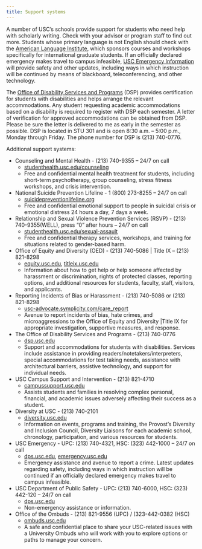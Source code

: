 ```yaml
---
title: Support systems
---
```


A number of USC's schools provide support for students who need help with scholarly writing.  Check with your advisor or program staff to find out more.  Students whose primary language is not English should check with the <a href="http://dornsife.usc.edu/ali">American Language Institute</a>, which sponsors courses and workshops specifically for international graduate students. If an officially declared emergency makes travel to campus infeasible, <a href="http://emergency.usc.edu">USC Emergency Information</a> will provide safety and other updates, including ways in which instruction will be continued by means of blackboard, teleconferencing, and other technology.

The <a href="https://dsp.usc.edu/">Office of Disability Services and Programs</a> (DSP) provides certification for students with disabilities and helps arrange the relevant accommodations. Any student requesting academic accommodations based on a disability is required to register with DSP each semester. A letter of verification for approved accommodations can be obtained from DSP. Please be sure the letter is delivered to me as early in the semester as possible. DSP is located in STU 301 and is open 8:30 a.m. – 5:00 p.m., Monday through Friday. The phone number for DSP is (213) 740-0776.

Additional support systems:

- Counseling and Mental Health - (213) 740-9355 – 24/7 on call
    - [studenthealth.usc.edu/counseling](studenthealth.usc.edu/counseling)
    - Free and confidential mental health treatment for students, including short-term psychotherapy, group counseling, stress fitness workshops, and crisis intervention. 

- National Suicide Prevention Lifeline - 1 (800) 273-8255 – 24/7 on call
    - [suicidepreventionlifeline.org](suicidepreventionlifeline.org)
    - Free and confidential emotional support to people in suicidal crisis or emotional distress 24 hours a day, 7 days a week.

- Relationship and Sexual Violence Prevention Services (RSVP) - (213) 740-9355(WELL), press “0” after hours – 24/7 on call
    - [studenthealth.usc.edu/sexual-assault](studenthealth.usc.edu/sexual-assault)
    - Free and confidential therapy services, workshops, and training for situations related to gender-based harm.

- Office of Equity and Diversity (OED) - (213) 740-5086 | Title IX – (213) 821-8298
    - [equity.usc.edu](equity.usc.edu), [titleix.usc.edu](titleix.usc.edu)
    - Information about how to get help or help someone affected by harassment or discrimination, rights of protected classes, reporting options, and additional resources for students, faculty, staff, visitors, and applicants. 

- Reporting Incidents of Bias or Harassment - (213) 740-5086 or (213) 821-8298
    - [usc-advocate.symplicity.com/care_report](usc-advocate.symplicity.com/care_report)
    - Avenue to report incidents of bias, hate crimes, and microaggressions to the Office of Equity and Diversity |Title IX for appropriate investigation, supportive measures, and response.

- The Office of Disability Services and Programs - (213) 740-0776
    - [dsp.usc.edu](dsp.usc.edu)
    - Support and accommodations for students with disabilities. Services include assistance in providing readers/notetakers/interpreters, special accommodations for test taking needs, assistance with architectural barriers, assistive technology, and support for individual needs.

- USC Campus Support and Intervention - (213) 821-4710
    - [campussupport.usc.edu](campussupport.usc.edu)
    - Assists students and families in resolving complex personal, financial, and academic issues adversely affecting their success as a student.

- Diversity at USC - (213) 740-2101
    - [diversity.usc.edu](diversity.usc.edu)
    - Information on events, programs and training, the Provost’s Diversity and Inclusion Council, Diversity Liaisons for each academic school, chronology, participation, and various resources for students. 

- USC Emergency - UPC: (213) 740-4321, HSC: (323) 442-1000 – 24/7 on call 
    - [dps.usc.edu](dps.usc.edu), [emergency.usc.edu](emergency.usc.edu)
    - Emergency assistance and avenue to report a crime. Latest updates regarding safety, including ways in which instruction will be continued if an officially declared emergency makes travel to campus infeasible.

- USC Department of Public Safety - UPC: (213) 740-6000, HSC: (323) 442-120 – 24/7 on call 
    - [dps.usc.edu](dps.usc.edu)
    - Non-emergency assistance or information.

- Office of the Ombuds - (213) 821-9556 (UPC) / (323-442-0382 (HSC)
    - [ombuds.usc.edu](ombuds.usc.edu)
    - A safe and confidential place to share your USC-related issues with a University Ombuds who will work with you to explore options or paths to manage your concern.




